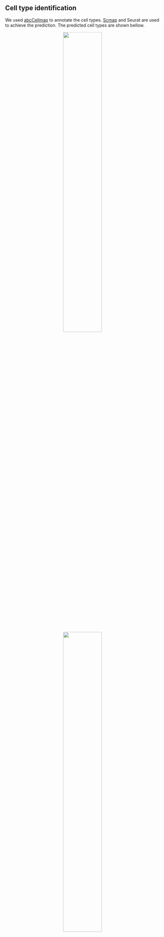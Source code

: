 ## Cell type identification

We used [abcCellmap](https://github.com/pzhulab/abcCellmap) to annotate the cell types. [Scmap](https://github.com/hemberg-lab/scmap) and Seurat are used to achieve the prediction. The predicted cell types are shown bellow.

<center class="half">
    <img src="..\\Step4.Identify_Cell_Types\\predicted.scmap.Immunophenotype.png" width="50%"/>
</center>
<center class="half">
    <img src="..\\Step4.Identify_Cell_Types\\predicted.scmap.RNACluster.png" width="50%"/>
</center>
<center class="half">
    <img src="..\\Step4.Identify_Cell_Types\\predicted.Seurat.Immunophenotype.png" width="50%"/>
</center>
<center class="half">
    <img src="..\\Step4.Identify_Cell_Types\\predicted.Seurat.RNACluster.png" width="50%"/>
</center>

In addition, mapping data to a reference dataset can identify shared cell states that are present across different datasets. We provided a reference dataset containing 1354 cells with 10 labels. [FindTransferAnchors](https://satijalab.org/seurat/reference/findtransferanchors) function are used to integrate the query data and the reference data. The predicted labels of the query data shown below are determined by [TransferData](https://satijalab.org/seurat/reference/transferdata) function. 

<center>
    <img src="..\\Step4.Identify_Cell_Types\\predicted.id.png" width="40%"/>
</center>

The relevant argument settings are as follows.

| Arguments | value | &nbsp;&nbsp;&nbsp;&nbsp; Meaning &nbsp;&nbsp;&nbsp;&nbsp; |
| :---: | :---: | :---: |
| `PCs` | `r PCs[1]`:`r PCs[length(PCs)]` | The argument `dims` of `FindTransferAnchors` and `TransferData` functions in `Seurat` |
